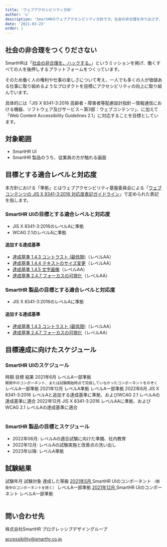```yaml
---
title: 'ウェブアクセシビリティ方針'
author: 'u'
description: 'SmartHRのウェブアクセシビリティ方針です。社会の非合理を作り出さず、一人でも多くの人が価値ある仕事に取り組めるようなプロダクトを目標にしています。'
date: '2021-03-23'
order: 1
---
```



## 社会の非合理をつくりださない

SmartHRは「[社会の非合理を、ハックする。](https://smarthr.co.jp/about/)」というミッションを掲げ、働くすべての人を後押しするプラットフォームをつくっています。

そのため働く人の権利や仕事の楽しさについて考え、一人でも多くの人が価値ある仕事に取り組めるようなプロダクトを目標にアクセシビリティの向上に取り組んでいます。

<!-- textlint-disable -->

具体的には「JIS X 8341-3:2016 高齢者・障害者等配慮設計指針－情報通信における機器、ソフトウェア及びサービス－第3部：ウェブコンテンツ」、に加えて「Web Content Accessibility Guidelines 2.1」に対応することを目標としています。

<!-- textlint-enable -->

## 対象範囲

- SmartHR UI
- SmartHR 製品のうち、従業員の方が触れる画面

## 目標とする適合レベルと対応度

<!-- textlint-disable -->

本方針における「準拠」とはウェブアクセシビリティ基盤委員会による「[ウェブコンテンツの JIS X 8341-3:2016 対応度表記ガイドライン](https://waic.jp/docs/jis2016/compliance-guidelines/201603/)」で定められた表記を指します。

<!-- textlint-enable -->

### SmartHR UIの目標とする適合レベルと対応度

- JIS X 8341-3:2016のレベルAに準拠
- WCAG 2.1のレベルAに準拠

#### 追加する達成基準

- [達成基準 1.4.3 コントラスト (最低限)](https://waic.jp/docs/WCAG21/#contrast-minimum)（レベルAA）
- [達成基準 1.4.4 テキストのサイズ変更](https://waic.jp/docs/WCAG21/#resize-text)（レベルAA）
- [達成基準 1.4.5 文字画像](https://waic.jp/docs/WCAG21/#images-of-text)（レベルAA）
- [達成基準 2.4.7 フォーカスの可視化](https://waic.jp/docs/WCAG21/#focus-visible)（レベルAA）

### SmartHR 製品の目標とする適合レベルと対応度

- JIS X 8341-3:2016のレベルAに準拠

#### 追加する達成基準

- [達成基準 1.4.3 コントラスト (最低限)](https://waic.jp/docs/WCAG21/#contrast-minimum)（レベルAA）
- [達成基準 2.4.7 フォーカスの可視化](https://waic.jp/docs/WCAG21/#focus-visible)（レベルAA）

## 目標達成に向けたスケジュール

### SmartHR UIのスケジュール

<Table>
  <Head>
    <Row>
      <Cell>
        時期
      </Cell>
      <Cell>
        目標
      </Cell>
      <Cell>
        結果
      </Cell>
    </Row>
  </Head>
  <Body>
    <Row>
      <Cell> <time datatime="2021-06" style="white-space: nowrap">2021年6月</time> </Cell>
      <Cell> レベルA一部準拠 <div><small>開発中のコンポーネント、または試験開始時点で完成していなかったコンポーネントをのぞく</small></div> </Cell>
      <Cell> レベルA一部準拠 </Cell>
    </Row>
    <Row>
      <Cell> <time datatime="2021-12" style="white-space: nowrap">2021年12月</time> </Cell>
      <Cell> レベルA準拠 </Cell>
      <Cell> レベルA一部準拠 </Cell>
    </Row>
    <Row>
      <Cell> <time datatime="2022-06" style="white-space: nowrap">2022年6月</time> </Cell>
      <Cell> JIS X 8341-3:2016 レベルAと追加する達成基準に準拠、およびWCAG 2.1 レベルAの達成基準に適合 </Cell>
      <Cell></Cell>
    </Row>
    <Row>
      <Cell> <time datatime="2022-12" style="white-space: nowrap">2022年12月</time> </Cell>
      <Cell> JIS X 8341-3:2016 レベルAAに準拠、およびWCAG 2.1 レベルAの達成基準に適合 </Cell>
      <Cell></Cell>
    </Row>
  </Body>
</Table>

### SmartHR 製品の目標とスケジュール

- 2022年06月: レベルAの適合試験に向けた準備、社内教育
- 2022年12月: レベルAの試験実施と改善点の洗い出し
- 2023年以降: レベルA準拠

## 試験結果

<Table>
  <Head>
    <Row>
      <Cell>試験年月</Cell>
      <Cell>試験対象</Cell>
      <Cell>達成した等級</Cell>
    </Row>
  </Head>
  <Body>
    <Row>
      <Cell>
        <a href="../test/202105/">
          <time datatime="2021-05" style={{ whiteSpace: "no-wrap" }}>2021年5月</time>
        </a>
      </Cell>
      <Cell>
        SmartHR UIのコンポーネント
        <small>（開発中のコンポーネントを除く）</small>
      </Cell>
      <Cell>
        レベルA一部準拠
      </Cell>
    </Row>
    <Row>
      <Cell>
        <a href="../test/202112/">
          <time datatime="2021-12" style={{ whiteSpace: "no-wrap" }}>2021年12月</time>
        </a>
      </Cell>
      <Cell>
        SmartHR UIのコンポーネント
      </Cell>
      <Cell>
        レベルA一部準拠
      </Cell>
    </Row>
  </Body>
</Table>

## 問い合わせ先

<address style="font-style: normal">
  <p>株式会社SmartHR プログレッシブデザイングループ</p>
  <a href="mailto:accessibility@smarthr.co.jp">accessibility@smarthr.co.jp</a>
</address>

